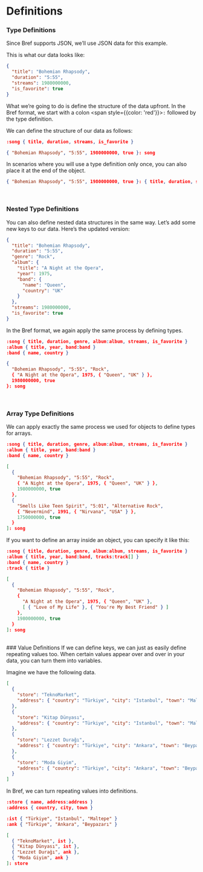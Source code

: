 # Definitions
### Type Definitions

Since Bref supports JSON, we’ll use JSON data for this example.

This is what our data looks like:

```json copy
{
  "title": "Bohemian Rhapsody",
  "duration": "5:55",
  "streams": 1980000000,
  "is_favorite": true
}
```

What we’re going to do is define the structure of the data upfront.
In the Bref format, we start with a colon <span style={{color: 'red'}}>`:`</span> followed by the type definition.

We can define the structure of our data as follows:

```json copy
:song { title, duration, streams, is_favorite }

{ "Bohemian Rhapsody", "5:55", 1980000000, true }: song
```

In scenarios where you will use a type definition only once, you can also place it at the end of the object.

```json copy
{ "Bohemian Rhapsody", "5:55", 1980000000, true }: { title, duration, streams, is_favorite }
```

<br/>

### Nested Type Definitions

You can also define nested data structures in the same way.
Let’s add some new keys to our data. Here’s the updated version:

```json copy
{
  "title": "Bohemian Rhapsody",
  "duration": "5:55",
  "genre": "Rock",
  "album": {
    "title": "A Night at the Opera",
    "year": 1975,
    "band": {
      "name": "Queen",
      "country": "UK"
    }
  },
  "streams": 1980000000,
  "is_favorite": true
}
```

In the Bref format, we again apply the same process by defining types.

```json copy
:song { title, duration, genre, album:album, streams, is_favorite }
:album { title, year, band:band }
:band { name, country }

{
  "Bohemian Rhapsody", "5:55", "Rock",
  { "A Night at the Opera", 1975, { "Queen", "UK" } },  
  1980000000, true
}: song
```
<br/>

### Array Type Definitions
We can apply exactly the same process we used for objects to define types for arrays.

```json copy
:song { title, duration, genre, album:album, streams, is_favorite }
:album { title, year, band:band }
:band { name, country }

[
  {
    "Bohemian Rhapsody", "5:55", "Rock",
    { "A Night at the Opera", 1975, { "Queen", "UK" } },  
    1980000000, true
  },
  {
  	"Smells Like Teen Spirit", "5:01", "Alternative Rock",
    { "Nevermind", 1991, { "Nirvana", "USA" } },
    1750000000, true
  }
]: song
```

If you want to define an array inside an object, you can specify it like this:

```json copy
:song { title, duration, genre, album:album, streams, is_favorite }
:album { title, year, band:band, tracks:track[] } 
:band { name, country }
:track { title }

[
  {
    "Bohemian Rhapsody", "5:55", "Rock",
    { 
      "A Night at the Opera", 1975, { "Queen", "UK" }, 
      [ { "Love of My Life" }, { "You're My Best Friend" } ] 
    },
    1980000000, true
  }
]: song
```

<br/>
### Value Definitions
If we can define keys, we can just as easily define repeating values too.
When certain values appear over and over in your data, you can turn them into variables.

Imagine we have the following data.
```json copy
[
  {
    "store": "TeknoMarket",
    "address": { "country": "Türkiye", "city": "Istanbul", "town": "Maltepe" }
  },
  {
    "store": "Kitap Dünyası",
    "address": { "country": "Türkiye", "city": "Istanbul", "town": "Maltepe" }
  },
  {
    "store": "Lezzet Durağı",
    "address": { "country": "Türkiye", "city": "Ankara", "town": "Beypazarı" }
  },
  {
    "store": "Moda Giyim",
    "address": { "country": "Türkiye", "city": "Ankara", "town": "Beypazarı" }
  }
]
```

In Bref, we can turn repeating values into definitions.
```json copy
:store { name, address:address }
:address { country, city, town }

:ist { "Türkiye", "Istanbul", "Maltepe" }
:ank { "Türkiye", "Ankara", "Beypazarı" }

[
  { "TeknoMarket", ist },
  { "Kitap Dünyası", ist },
  { "Lezzet Durağı", ank },
  { "Moda Giyim", ank }
]: store
```